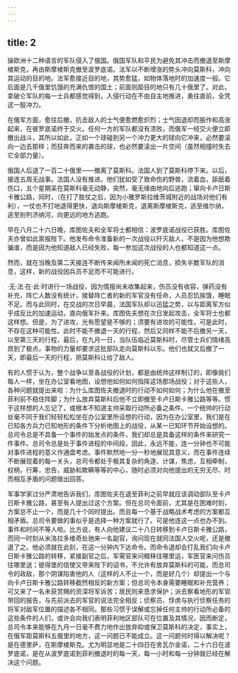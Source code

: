 ```yaml
---
---
---
```

title: 2
---





操欧洲十二种语言的军队侵入了俄国。俄国军队和平民为避免其冲击而撤退至斯摩棱斯克，再由斯摩棱斯克撤至波罗底诺。法军以不断增涨的势头冲向莫斯科，冲向其运动的目的地。法军愈接近目的地，其势愈猛，如物体落地时的加速度一般。它后面是几千俄里饥饿的充满仇恨的国土；前面则距目的地只有几十俄里了。对此，拿破仑军队的每一士兵都感觉得到，入侵行动在不由自主地推进，勇往直前，全凭这一股冲力。

在俄军方面，愈往后撤，抗击敌人的士气便愈燃愈炽烈；士气因退却而振作和高涨起来，在彼罗底诺终于交火。任何一方的军队都没有溃败，而俄军一经交火便立即撤出战斗，其所以如此，正如一个球碰到另一个冲力更大的球向它冲来，必然要滚向一边去那样；而狂奔而来的袭击的球，也必然要滚出一片空间（虽然相撞时失去它全部力量）。

俄国人后退了一百二十俄里——撤离了莫斯科。法国人到了莫斯科停下来。以后，接连五周无战事。法国人没有推进。他们犹如受了致命伤的野兽，流着血，舔舐着伤口，五个星期呆在莫斯科毫无动静，突然，毫无缘由地向后逃跑；窜向卡卢日斯卡雅公路，同时，（在打了胜仗之后，因为小雅罗斯拉维茨城附近的战场对他们有利），一仗也不打地退得更快，退向斯摩棱斯克，退离斯摩棱斯克，逃至维尔纳，逃至别列济纳河，向更远的地方逃跑。

早在八月二十六日晚，库图佐夫和全军将士都相信：波罗底诺战役已获胜。库图佐夫亦曾如此禀报陛下。他发布命令准备新的一次战役以歼灭敌人，不是因为他想欺骗谁，而是因为他知道敌人已经失败，每一参加这次战役的人也都知道这一点。

然而，就在当晚及第二天接连不断传来闻所未闻的死亡消息，损失半数军队的消息，这样，新的战役因兵员不足而不可能进行。

·无·法·在·此·时进行一场战役，因为情报尚未收集起来，伤员没有收容，弹药没有补充，阵亡人数没有统计，接替阵亡者的新的军官没有任命，人员忍饥挨饿，睡眠不足。而与此同时，在交战的次日早晨，法国军队却以迅猛之势，以与距离军方似乎成反比的加速运动，直向俄军扑来。库图佐夫想在次日发起攻击，全军将士也都这样想。但是，为了进攻，光有愿望是不够的；须要有进攻的可能性，可是此时，不存在这种可能性。此时不能不撤退一天的行程，然后又同样不能不后撤另一天，以至第三天的行程，最后，在九月一日，当队伍临近莫斯科时，尽管士兵们情绪高昂到了极点，事物的力量却要求这批部队走向莫斯科以东。他们也就又后撤了一天，即最后一天的行程，把莫斯科让给了敌人。

有的人惯于认为，整个战争以至各战役的计划，都是由统帅这样制订的，即像我们每人一样，坐在办公室看地图，设想他如何如何指挥这场那场战役；对于这些人，各种问题就提出来啦：为什么库图佐夫撤退时的行动不如何如何；为什么他在撤至菲利前不稳住阵脚；为什么放弃莫斯科后他不立即撤至卡卢日斯卡雅公路等等。惯于这样想的人忘记了，或根本不知道主帅采取行动所必备之条件。一个统帅的行动丝毫不同于我们轻轻松松坐在办公室里所设想的行动，因为在办公室里，我们是在已知各方兵力已知地形的条件下分析地图上的战役，从某一已知环节开始设想的。总司令总是不具备一个事件的始发点的条件，我们却总是具备这样的条件来研究一件事件。总司令总是处于事件进程的中间段，因此，永远不能，连一分钟也不可能对事件进程的意义作通盘考虑。事件默然地一分一秒地展现其意义，而在事件连续不断展现着的每一关头，总司令都处于极其复杂的角逐、计谋，焦虑，互相牵制，权柄，行筹，忠告，威胁和欺瞒等等的中心，随时必须对向他提出的无穷无尽、时而相互矛盾的问题做出回答。

军事学家过分严肃地告诉我们，库图佐夫在退至菲利之前早就应该调动部队至卡卢日斯卡雅公路，甚至有人提出过这个方案。但在总司令面前，尤其是在困难时刻，方案总不止一个，而是几十个同时提出。而且每一个基于战略战术考虑的方案都互相矛盾。总司令要做的事似乎是选择一种方案就行了。可是他连这一点也办不到。事件和时间不等人啦。比方说，有人向他建议二十八日转移到卡卢日斯卡雅公路，而同一时刻从米洛拉多维奇处驰来一名副官，询问现在就同法国人交火呢，还是撤退了之。他必须就在此刻，在这一分钟内下达命令。而命令退却会打乱我们向卡卢日斯卡雅公路的转移，紧接副官之后，军需官来问粮秣往哪里运，军医官来问伤员往哪里送；彼得堡的信使又带来陛下的诏书，不允许有放弃莫斯科的可能，而总司令的政敌，那个阴谋陷害他的人（这样的人不止一个，而是好几个）却提出一个与向卡卢日斯卡雅公路转移截然相反的新方案；但总司令本身需要睡眠和补充营养；可又来了一名未获赏赐的资深将军诉苦；居民则来恳求保护；派去察看地形的军官带回的报告，与先前派去的军官的说法完全相反；侦察员、俘虏与执行侦察任务的将军对敌军位置的描述各不相同。那些习惯于误解或忘掉任何主帅的行动所必备的这些条件的人们，或许会向我们表明菲利地区部队可在位置及其情况，因而断定，总司令本来能够在九月一日毫不费力地作出放弃抑或保卫莫斯科的决定，事实上，在俄军距莫斯科五俄里的地方，这一问题已不能成立。这一问题何时得以解决呢？是在德里萨，在斯摩棱斯克。尤为明显地是二十四日在舍瓦尔金诺，二十六日在波罗底诺，是在从波罗底诺到菲利撤退时的每一天，每一小时和每一分钟就已经在解决这个问题。